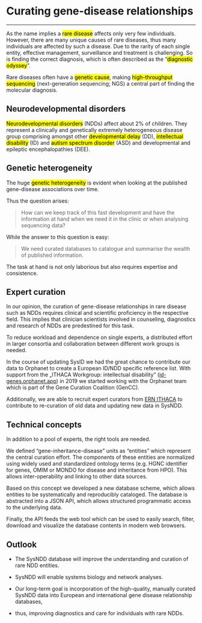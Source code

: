 # Curating gene-disease relationships

---

As the name implies a <mark>rare disease</mark> affects only very few individuals. However, there are many unique causes of rare diseases, thus many individuals are affected by such a disease.
Due to the rarity of each single entity, effective management, surveillance and treatment is challenging. So is finding the correct diagnosis, which is often described as the "<mark>diagnostic odyssey</mark>".

Rare diseases often have a <mark>genetic cause</mark>, making <mark>high-throughput sequencing</mark> (next-generation sequencing; NGS) a central part of finding the molecular diagnosis. 



## Neurodevelopmental disorders

<mark>Neurodevelopmental disorders</mark> (NDDs) affect about 2% of children. They represent a clinically and genetically extremely heterogeneous disease group comprising amongst other <mark>developmental delay</mark> (DD), <mark>intellectual disability</mark> (ID) and <mark>autism spectrum disorder</mark> (ASD) and developmental and epileptic encephalopathies (DEE).



## Genetic heterogeneity

The huge <mark>genetic heterogeneity</mark> is evident when looking at the published gene-disease associations over time.

Thus the question arises:

> How can we keep track of this fast development and have the information at hand when we need it in the clinic or when analysing sequencing data?

While the answer to this question is easy: 

> We need curated databases to catalogue and summarise the wealth of published information.

The task at hand is not only laborious but also requires expertise and consistence.



## Expert curation

In our opinion, the curation of gene-disease relationships in rare disease such as NDDs requires clinical and scientific proficiency in the respective field. This implies that clinician scientists involved in counseling, diagnostics and research of NDDs are predestined for this task.

To reduce workload and dependence on single experts, a distributed effort in larger consortia and collaboration between different work groups is needed.

In the course of updating SysID we had the great chance to contribute our data to Orphanet to create a European ID/NDD specific reference list. With support from the „ITHACA Workgroup: intellectual disability“ ([id-genes.orphanet.app](https://id-genes.orphanet.app/ithaca])) in 2019 we started working with the Orphanet team which is part of the Gene Curation Coalition (GenCC). 

Additionally, we are able to recruit expert curators from [ERN ITHACA](https://ern-ithaca.eu/) to contribute to re-curation of old data and updating new data in SysNDD.



## Technical concepts

In addition to a pool of experts, the right tools are needed.

We defined “gene-inheritance-disease” units as “entities” which represent the central curation effort. The components of these entities are normalized using widely used and standardized ontology terms (e.g. HGNC identifier for genes, OMIM or MONDO for disease and inheritance from HPO). This allows inter-operability and linking to other data sources.

Based on this concept we developed a new database scheme, which allows entities to be systematically and reproducibly cataloged. 
The database is abstracted into a JSON API, which allows structured programmatic access to the underlying data.

Finally, the API feeds the web tool which can be used to easily search, filter, download and visualize the database contents in modern web browsers.



## Outlook

- The SysNDD database will improve the understanding and curation of rare NDD entities.

- SysNDD will enable systems biology and network analyses.

- Our long-term goal is incorporation of the high-quality, manually curated SysNDD data into European and international gene disease relationship databases,

- thus, improving diagnostics and care for individuals with rare NDDs.


